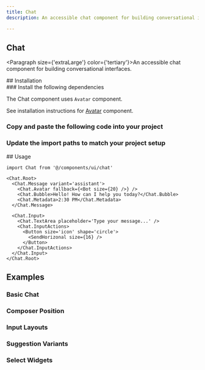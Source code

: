 ```yaml
---
title: Chat
description: An accessible chat component for building conversational interfaces.

---
```

<ContentContainer>

<Section gap='1'>

# Chat
<Paragraph size={'extraLarge'} color={'tertiary'}>An accessible chat component for building conversational interfaces.</Paragraph>
<ComponentPreview name='chat' withRecipe />
</Section>

<Section>
## Installation

<Steps>
<Section>
### Install the following dependencies

The Chat component uses `Avatar` component.

See installation instructions for [Avatar](/docs/components/avatar#installation) component.

<InstallTabs pkg="lucide-react" />

### Copy and paste the following code into your project

<ComponentSource name="chat" />

### Update the import paths to match your project setup
</Section>
</Steps>

</Section>

<Section>
## Usage

```tsx
import Chat from '@/components/ui/chat'
```

```tsx
<Chat.Root>
  <Chat.Message variant='assistant'>
    <Chat.Avatar fallback={<Bot size={20} />} />
    <Chat.Bubble>Hello! How can I help you today?</Chat.Bubble>
    <Chat.Metadata>2:30 PM</Chat.Metadata>
  </Chat.Message>
  
  <Chat.Input>
    <Chat.TextArea placeholder='Type your message...' />
    <Chat.InputActions>
      <Button size='icon' shape='circle'>
        <SendHorizonal size={16} />
      </Button>
    </Chat.InputActions>
  </Chat.Input>
</Chat.Root>
```
</Section>

<Section>

## Examples

### Basic Chat
<ComponentPreview name='chat' file='basic' />

### Composer Position
<ComponentPreview name='chat' file='composer' />

### Input Layouts
<ComponentPreview name='chat' file='layouts' />

### Suggestion Variants
<ComponentPreview name='chat' file='suggestions' />

### Select Widgets
<ComponentPreview name='chat' file='widgets' />

</Section>

</ContentContainer>